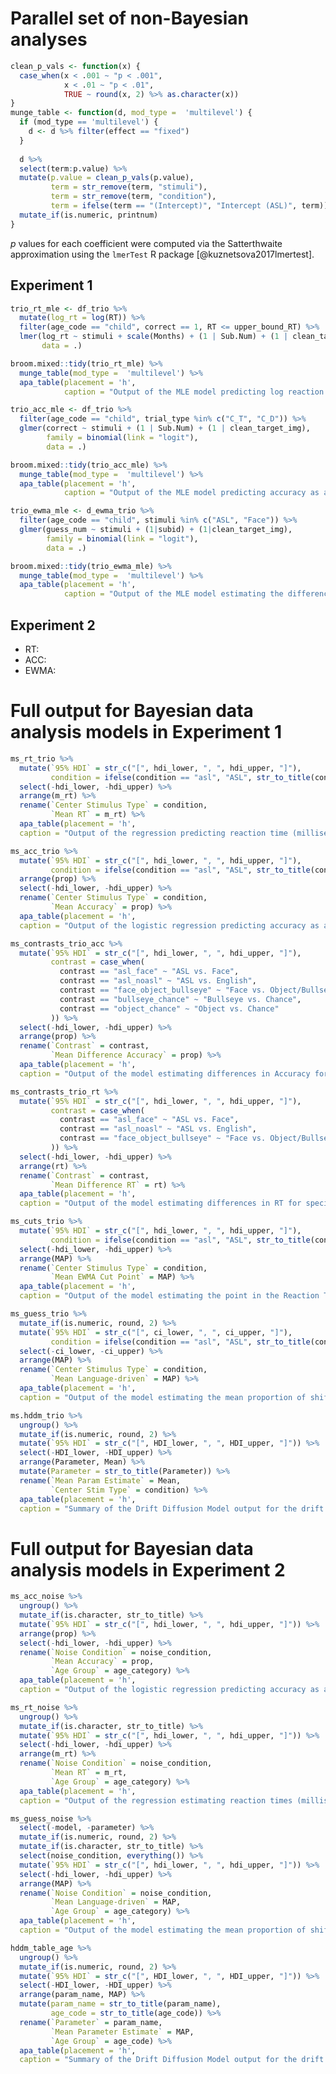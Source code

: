 # Parallel set of non-Bayesian analyses

```r
clean_p_vals <- function(x) {
  case_when(x < .001 ~ "p < .001",
            x < .01 ~ "p < .01", 
            TRUE ~ round(x, 2) %>% as.character(x))
}
munge_table <- function(d, mod_type =  'multilevel') {
  if (mod_type == 'multilevel') {
    d <- d %>% filter(effect == "fixed")   
  }
  
  d %>% 
  select(term:p.value) %>% 
  mutate(p.value = clean_p_vals(p.value),
         term = str_remove(term, "stimuli"),
         term = str_remove(term, "condition"),
         term = ifelse(term == "(Intercept)", "Intercept (ASL)", term)) %>% 
  mutate_if(is.numeric, printnum)  
}
```

$p$ values for each coefficient were computed via the Satterthwaite approximation using the `lmerTest` R package [@kuznetsova2017lmertest]. 

## Experiment 1

```r
trio_rt_mle <- df_trio %>% 
  mutate(log_rt = log(RT)) %>% 
  filter(age_code == "child", correct == 1, RT <= upper_bound_RT) %>% 
  lmer(log_rt ~ stimuli + scale(Months) + (1 | Sub.Num) + (1 | clean_target_img),
       data = .)

broom.mixed::tidy(trio_rt_mle) %>% 
  munge_table(mod_type =  'multilevel') %>% 
  apa_table(placement = 'h',
            caption = "Output of the MLE model predicting log reaction time as a function of center stimulus type in Experiment 1.")
```

```r
trio_acc_mle <- df_trio %>% 
  filter(age_code == "child", trial_type %in% c("C_T", "C_D")) %>% 
  glmer(correct ~ stimuli + (1 | Sub.Num) + (1 | clean_target_img), 
        family = binomial(link = "logit"), 
        data = .)

broom.mixed::tidy(trio_acc_mle) %>% 
  munge_table(mod_type =  'multilevel') %>% 
  apa_table(placement = 'h',
            caption = "Output of the MLE model predicting accuracy as a function of center stimulus type in Experiment 1.")
```

```r
trio_ewma_mle <- d_ewma_trio %>% 
  filter(age_code == "child", stimuli %in% c("ASL", "Face")) %>% 
  glmer(guess_num ~ stimuli + (1|subid) + (1|clean_target_img),
        family = binomial(link = "logit"),
        data = .)

broom.mixed::tidy(trio_ewma_mle) %>% 
  munge_table(mod_type =  'multilevel') %>% 
  apa_table(placement = 'h',
            caption = "Output of the MLE model estimating the difference in random responding in the EWMA as a function of center stimulus type in Experiment 1.")
```

## Experiment 2
- RT: 
- ACC: 
- EWMA: 


# Full output for Bayesian data analysis models in Experiment 1


```r
ms_rt_trio %>% 
  mutate(`95% HDI` = str_c("[", hdi_lower, ", ", hdi_upper, "]"),
         condition = ifelse(condition == "asl", "ASL", str_to_title(condition))) %>% 
  select(-hdi_lower, -hdi_upper) %>% 
  arrange(m_rt) %>% 
  rename(`Center Stimulus Type` = condition,
         `Mean RT` = m_rt) %>% 
  apa_table(placement = 'h',
  caption = "Output of the regression predicting reaction time (milliseconds) as a function of center stimulus type in Experiment 1.")
```

```r
ms_acc_trio %>% 
  mutate(`95% HDI` = str_c("[", hdi_lower, ", ", hdi_upper, "]"),
         condition = ifelse(condition == "asl", "ASL", str_to_title(condition))) %>% 
  arrange(prop) %>% 
  select(-hdi_lower, -hdi_upper) %>% 
  rename(`Center Stimulus Type` = condition,
         `Mean Accuracy` = prop) %>% 
  apa_table(placement = 'h',
  caption = "Output of the logistic regression predicting accuracy as a function of center stimulus type in Experiment 1.")
```

```r
ms_contrasts_trio_acc %>% 
  mutate(`95% HDI` = str_c("[", hdi_lower, ", ", hdi_upper, "]"),
         contrast = case_when(
           contrast == "asl_face" ~ "ASL vs. Face",
           contrast == "asl_noasl" ~ "ASL vs. English",
           contrast == "face_object_bullseye" ~ "Face vs. Object/Bullseye",
           contrast == "bullseye_chance" ~ "Bullseye vs. Chance",
           contrast == "object_chance" ~ "Object vs. Chance"
         )) %>% 
  select(-hdi_lower, -hdi_upper) %>% 
  arrange(prop) %>% 
  rename(`Contrast` = contrast,
         `Mean Difference Accuracy` = prop) %>% 
  apa_table(placement = 'h',
  caption = "Output of the model estimating differences in Accuracy for specific contrasts of interest in Experiment 1.")
```

```r
ms_contrasts_trio_rt %>% 
  mutate(`95% HDI` = str_c("[", hdi_lower, ", ", hdi_upper, "]"),
         contrast = case_when(
           contrast == "asl_face" ~ "ASL vs. Face",
           contrast == "asl_noasl" ~ "ASL vs. English",
           contrast == "face_object_bullseye" ~ "Face vs. Object/Bullseye"
         )) %>% 
  select(-hdi_lower, -hdi_upper) %>% 
  arrange(rt) %>% 
  rename(`Contrast` = contrast,
         `Mean Difference RT` = rt) %>% 
  apa_table(placement = 'h',
  caption = "Output of the model estimating differences in RT for specific contrasts of interest in Experiment 1.")
```

```r
ms_cuts_trio %>% 
  mutate(`95% HDI` = str_c("[", hdi_lower, ", ", hdi_upper, "]"),
         condition = ifelse(condition == "asl", "ASL", str_to_title(condition))) %>% 
  select(-hdi_lower, -hdi_upper) %>% 
  arrange(MAP) %>% 
  rename(`Center Stimulus Type` = condition,
         `Mean EWMA Cut Point` = MAP) %>% 
  apa_table(placement = 'h',
  caption = "Output of the model estimating the point in the Reaction Time distribution when children's Exponentially Weighted Moving Average statistic crossed the pre-defined guessing threshold for the ASL and Face center stimulus types in Experiment 1.")
```

```r
ms_guess_trio %>% 
  mutate_if(is.numeric, round, 2) %>% 
  mutate(`95% HDI` = str_c("[", ci_lower, ", ", ci_upper, "]"),
         condition = ifelse(condition == "asl", "ASL", str_to_title(condition))) %>% 
  select(-ci_lower, -ci_upper) %>% 
  arrange(MAP) %>% 
  rename(`Center Stimulus Type` = condition,
         `Mean Language-driven` = MAP) %>% 
  apa_table(placement = 'h',
  caption = "Output of the model estimating the mean proportion of shifts categorized as language-driven by the Exponentially Weighted Moving Average model for the ASL and Face center stimulus types in Experiment 1.")
```

```r
ms.hddm_trio %>% 
  ungroup() %>% 
  mutate_if(is.numeric, round, 2) %>% 
  mutate(`95% HDI` = str_c("[", HDI_lower, ", ", HDI_upper, "]")) %>% 
  select(-HDI_lower, -HDI_upper) %>% 
  arrange(Parameter, Mean) %>% 
  mutate(Parameter = str_to_title(Parameter)) %>% 
  rename(`Mean Param Estimate` = Mean,
         `Center Stim Type` = condition) %>% 
  apa_table(placement = 'h',
  caption = "Summary of the Drift Diffusion Model output for the drift rate and boundary separation parameters for both all four center stimulus types in Experiment 1.")
```

# Full output for Bayesian data analysis models in Experiment 2

```r
ms_acc_noise %>% 
  ungroup() %>% 
  mutate_if(is.character, str_to_title) %>% 
  mutate(`95% HDI` = str_c("[", hdi_lower, ", ", hdi_upper, "]")) %>% 
  arrange(prop) %>% 
  select(-hdi_lower, -hdi_upper) %>% 
  rename(`Noise Condition` = noise_condition,
         `Mean Accuracy` = prop,
         `Age Group` = age_category) %>% 
  apa_table(placement = 'h',
  caption = "Output of the logistic regression predicting accuracy as a function of noise condition and age group in Experiment 2.")
```

```r
ms_rt_noise %>% 
  ungroup() %>% 
  mutate_if(is.character, str_to_title) %>% 
  mutate(`95% HDI` = str_c("[", hdi_lower, ", ", hdi_upper, "]")) %>% 
  select(-hdi_lower, -hdi_upper) %>% 
  arrange(m_rt) %>% 
  rename(`Noise Condition` = noise_condition,
         `Mean RT` = m_rt,
         `Age Group` = age_category) %>% 
  apa_table(placement = 'h',
  caption = "Output of the regression estimating reaction times (milliseconds) as a function of noise condition and age group in Experiment 2.")
```

```r
ms_guess_noise %>% 
  select(-model, -parameter) %>% 
  mutate_if(is.numeric, round, 2) %>% 
  mutate_if(is.character, str_to_title) %>% 
  select(noise_condition, everything()) %>% 
  mutate(`95% HDI` = str_c("[", hdi_lower, ", ", hdi_upper, "]")) %>% 
  select(-hdi_lower, -hdi_upper) %>% 
  arrange(MAP) %>% 
  rename(`Noise Condition` = noise_condition,
         `Mean Language-driven` = MAP,
         `Age Group` = age_category) %>% 
  apa_table(placement = 'h',
  caption = "Output of the model estimating the mean proportion of shifts categorized as language-driven by the Exponentially Weighted Moving Average model for the each noise condition and age group in Experiment 2.")
```

```r
hddm_table_age %>% 
  ungroup() %>% 
  mutate_if(is.numeric, round, 2) %>% 
  mutate(`95% HDI` = str_c("[", HDI_lower, ", ", HDI_upper, "]")) %>% 
  select(-HDI_lower, -HDI_upper) %>% 
  arrange(param_name, MAP) %>% 
  mutate(param_name = str_to_title(param_name),
         age_code = str_to_title(age_code)) %>% 
  rename(`Parameter` = param_name,
         `Mean Parameter Estimate` = MAP,
         `Age Group` = age_code) %>% 
  apa_table(placement = 'h',
  caption = "Summary of the Drift Diffusion Model output for the drift rate and boundary separation parameters for both processing contexts and age groups in Experiment 2.")
```